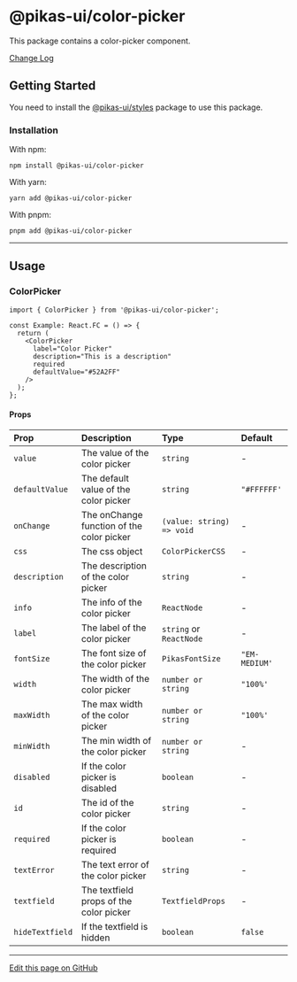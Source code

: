 

<NextSeo title="Color Picker" />

# @pikas-ui/color-picker

This package contains a color-picker component.

<a href="https://github.com/Achaak/pikas/blob/main/packages/ui/color-picker/CHANGELOG.md">
  Change Log
</a>

## Getting Started

You need to install the <a href={stylesLink}>@pikas-ui/styles</a> package to use this package.

### Installation

With npm:

```
npm install @pikas-ui/color-picker
```

With yarn:

```
yarn add @pikas-ui/color-picker
```

With pnpm:

```
pnpm add @pikas-ui/color-picker
```

---

## Usage

### ColorPicker

<ColorPickerExample />

```tsx
import { ColorPicker } from '@pikas-ui/color-picker';

const Example: React.FC = () => {
  return (
    <ColorPicker
      label="Color Picker"
      description="This is a description"
      required
      defaultValue="#52A2FF"
    />
  );
};
```

#### Props

| Prop            | Description                               | Type                      | Default       |
| :-------------- | :---------------------------------------- | :------------------------ | :------------ |
| `value`         | The value of the color picker             | `string`                  | -             |
| `defaultValue`  | The default value of the color picker     | `string`                  | `"#FFFFFF'`   |
| `onChange`      | The onChange function of the color picker | `(value: string) => void` | -             |
| `css`           | The css object                            | `ColorPickerCSS`          | -             |
| `description`   | The description of the color picker       | `string`                  | -             |
| `info`          | The info of the color picker              | `ReactNode`               | -             |
| `label`         | The label of the color picker             | `string` or `ReactNode`   | -             |
| `fontSize`      | The font size of the color picker         | `PikasFontSize`           | `"EM-MEDIUM'` |
| `width`         | The width of the color picker             | `number or string`        | `"100%'`      |
| `maxWidth`      | The max width of the color picker         | `number or string`        | `"100%'`      |
| `minWidth`      | The min width of the color picker         | `number or string`        | -             |
| `disabled`      | If the color picker is disabled           | `boolean`                 | -             |
| `id`            | The id of the color picker                | `string`                  | -             |
| `required`      | If the color picker is required           | `boolean`                 | -             |
| `textError`     | The text error of the color picker        | `string`                  | -             |
| `textfield`     | The textfield props of the color picker   | `TextfieldProps`          | -             |
| `hideTextfield` | If the textfield is hidden                | `boolean`                 | `false`       |

---

[Edit this page on GitHub](https://github.com/Achaak/pikas/blob/main/apps/docs-ui/pages/components/color-picker.mdx)

